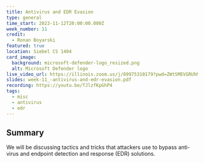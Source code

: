 ```yaml
---
title: Antivirus and EDR Evasion
type: general
time_start: 2023-11-12T20:00:00.000Z
week_number: 11
credit:
  - Ronan Boyarski
featured: true
location: Siebel CS 1404
card_image:
  background: microsoft-defender-logo_resized.png
  alt: Microsoft Defender logo
live_video_url: https://illinois.zoom.us/j/89975310179?pwd=ZWtSMEVGRUhMTmpjTDB2cnhlb2VSZz09
slides: week-11_-antivirus-and-edr-evasion.pdf
recording: https://youtu.be/TJlzfKpGhP4
tags:
  - misc
  - antivirus
  - edr
---
```

## Summary

We will be discussing tactics and tricks that attackers use to bypass anti-virus and endpoint detection and response (EDR) solutions.